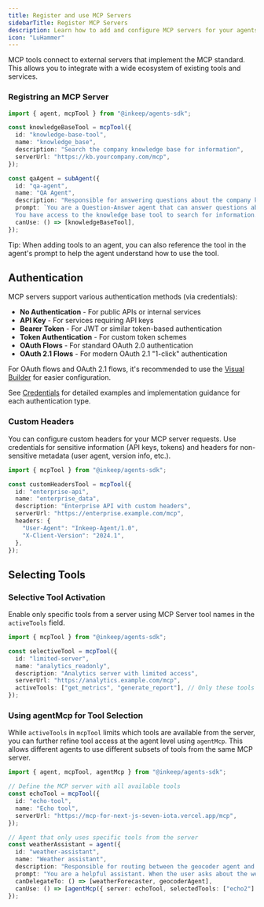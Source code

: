 ```yaml
---
title: Register and use MCP Servers
sidebarTitle: Register MCP Servers
description: Learn how to add and configure MCP servers for your agents
icon: "LuHammer"
---
```


MCP tools connect to external servers that implement the MCP standard. This allows you to integrate with a wide ecosystem of existing tools and services.

<Snippet file="mcp/intro-create-and-add.mdx" />

### Registring an MCP Server

```typescript
import { agent, mcpTool } from "@inkeep/agents-sdk";

const knowledgeBaseTool = mcpTool({
  id: "knowledge-base-tool",
  name: "knowledge_base",
  description: "Search the company knowledge base for information",
  serverUrl: "https://kb.yourcompany.com/mcp",
});

const qaAgent = subAgent({
  id: "qa-agent",
  name: "QA Agent",
  description: "Responsible for answering questions about the company knowledge base.",
  prompt: `You are a Question-Answer agent that can answer questions about the company knowledge base.
  You have access to the knowledge base tool to search for information.`,
  canUse: () => [knowledgeBaseTool],
});
```

<Note>Tip: When adding tools to an agent, you can also reference the tool in the agent's prompt to help the agent understand how to use the tool.</Note>

## Authentication

MCP servers support various authentication methods (via credentials):

- **No Authentication** - For public APIs or internal services
- **API Key** - For services requiring API keys
- **Bearer Token** - For JWT or similar token-based authentication
- **Token Authentication** - For custom token schemes
- **OAuth Flows** - For standard OAuth 2.0 authentication
- **OAuth 2.1 Flows** - For modern OAuth 2.1 "1-click" authentication

For OAuth flows and OAuth 2.1 flows, it's recommended to use the [Visual Builder](/visual-builder/tools/credentials) for easier configuration.

See [Credentials](/typescript-sdk/tools/credentials) for detailed examples and implementation guidance for each authentication type.

### Custom Headers

You can configure custom headers for your MCP server requests. Use credentials for sensitive information (API keys, tokens) and headers for non-sensitive metadata (user agent, version info, etc.).

```typescript
import { mcpTool } from "@inkeep/agents-sdk";

const customHeadersTool = mcpTool({
  id: "enterprise-api",
  name: "enterprise_data",
  description: "Enterprise API with custom headers",
  serverUrl: "https://enterprise.example.com/mcp",
  headers: {
    "User-Agent": "Inkeep-Agent/1.0",
    "X-Client-Version": "2024.1",
  },
});
```

## Selecting Tools

### Selective Tool Activation

Enable only specific tools from a server using MCP Server tool names in the `activeTools` field.

```typescript
import { mcpTool } from "@inkeep/agents-sdk";

const selectiveTool = mcpTool({
  id: "limited-server",
  name: "analytics_readonly",
  description: "Analytics server with limited access",
  serverUrl: "https://analytics.example.com/mcp",
  activeTools: ["get_metrics", "generate_report"], // Only these tools
});
```

### Using agentMcp for Tool Selection

While `activeTools` in `mcpTool` limits which tools are available from the server, you can further refine tool access at the agent level using `agentMcp`. This allows different agents to use different subsets of tools from the same MCP server.

```typescript
import { agent, mcpTool, agentMcp } from "@inkeep/agents-sdk";

// Define the MCP server with all available tools
const echoTool = mcpTool({
  id: "echo-tool",
  name: "Echo tool",
  serverUrl: "https://mcp-for-next-js-seven-iota.vercel.app/mcp",
});

// Agent that only uses specific tools from the server
const weatherAssistant = agent({
  id: "weather-assistant",
  name: "Weather assistant",
  description: "Responsible for routing between the geocoder agent and weather forecast agent",
  prompt: "You are a helpful assistant. When the user asks about the weather in a given location, first ask the geocoder agent for the coordinates, and then pass those coordinates to the weather forecast agent to get the weather forecast",
  canDelegateTo: () => [weatherForecaster, geocoderAgent],
  canUse: () => [agentMcp({ server: echoTool, selectedTools: ["echo2"] })],
});
```